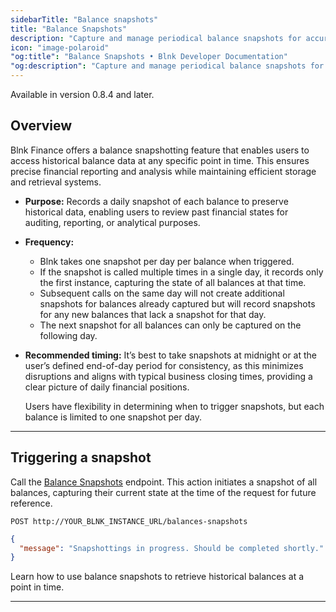 ```yaml
---
sidebarTitle: "Balance snapshots"
title: "Balance Snapshots"
description: "Capture and manage periodical balance snapshots for accurate financial reporting."
icon: "image-polaroid"
"og:title": "Balance Snapshots • Blnk Developer Documentation"
"og:description": "Capture and manage periodical balance snapshots for accurate financial reporting."
---
```



<Info>Available in version 0.8.4 and later.</Info>

## Overview

Blnk Finance offers a balance snapshotting feature that enables users to access historical balance data at any specific point in time. This ensures precise financial reporting and analysis while maintaining efficient storage and retrieval systems.

* **Purpose:** Records a daily snapshot of each balance to preserve historical data, enabling users to review past financial states for auditing, reporting, or analytical purposes.

* **Frequency:** 
    * Blnk takes one snapshot per day per balance when triggered. 
    * If the snapshot is called multiple times in a single day, it records only the first instance, capturing the state of all balances at that time.
    * Subsequent calls on the same day will not create additional snapshots for balances already captured but will record snapshots for any new balances that lack a snapshot for that day.
    * The next snapshot for all balances can only be captured on the following day.

* **Recommended timing:** It’s best to take snapshots at midnight or at the user’s defined end-of-day period for consistency, as this minimizes disruptions and aligns with typical business closing times, providing a clear picture of daily financial positions.

    <Note>Users have flexibility in determining when to trigger snapshots, but each balance is limited to one snapshot per day.</Note>

---

## Triggering a snapshot

Call the [Balance Snapshots](/reference/balances-snapshots) endpoint. This action initiates a snapshot of all balances, capturing their current state at the time of the request for future reference.

```
POST http://YOUR_BLNK_INSTANCE_URL/balances-snapshots
```
``` json Response
{
  "message": "Snapshottings in progress. Should be completed shortly."
}
```

<Card title="Historical balances" iconType="duotone" icon="clock" href="/balances/historical-balances">
  Learn how to use balance snapshots to retrieve historical balances at a point in time.
</Card>

---

<NeedHelp />